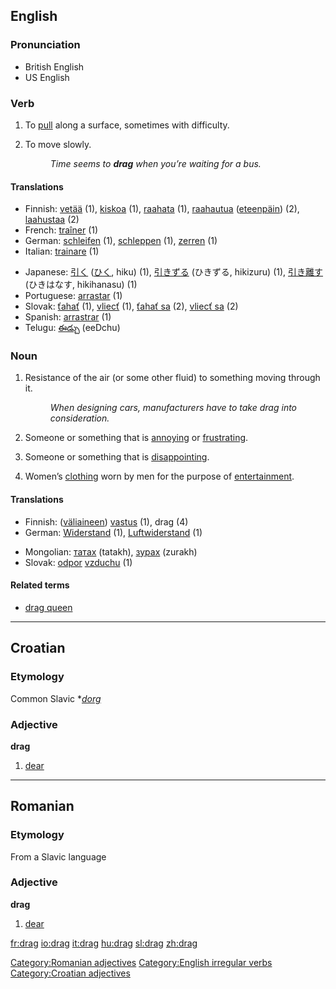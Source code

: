 ==English==

===Pronunciation===
*British English {{SAMPA|/dr\{g/}}
*US English {{SAMPA|/dZr\`{g/}}

===Verb===
{{en-verb|drags|dragging|'''[[dragged]] '''or, in some dialects,''' [[drug]]'''}}

#{{transitive}} To [[pull]] along a surface, sometimes with difficulty.
#{{intransitive}} To move slowly.
#:''Time seems to '''drag''' when you’re waiting for a bus.''

====Translations====
{{rfc-trans}}
{{top}}
*Finnish: [[vetää]] (1), [[kiskoa]] (1), [[raahata]] (1), [[raahautua]] ([[eteenpäin]]) (2), [[laahustaa]] (2)
*French: [[traîner]] (1)
*German: [[schleifen]] (1), [[schleppen]] (1), [[zerren]] (1)
*Italian: [[trainare]] (1)
{{mid}}
*Japanese: [[引く]] ([[ひく]], hiku) (1), [[引きずる]] (ひきずる, hikizuru) (1), [[引き離す]] (ひきはなす, hikihanasu) (1)
*Portuguese: [[arrastar]] (1)
*Slovak: [[ťahať]] (1), [[vliecť]] (1), [[ťahať sa]] (2), [[vliecť sa]] (2)
*Spanish: [[arrastrar]] (1)
*Telugu: [[ఈడ్చు]] (eeDchu)
{{bottom}}

===Noun===
{{en-noun|s|-}}

#{{uncountable}} Resistance of the air (or some other fluid) to something moving through it.
#:''When designing cars, manufacturers have to take drag into consideration.''
#{{countable}} {{slang}} Someone or something that is [[annoying]] or [[frustrating]].
#{{countable}} {{slang}} Someone or something that is [[disappointing]].
#{{uncountable}} {{slang}} Women’s [[clothing]] worn by men for the purpose of [[entertainment]].

====Translations====
{{rfc-trans}}
{{top}}
*Finnish: ([[väliaine|väliaineen]]) [[vastus]] (1), drag (4)
*German: [[Widerstand]] {{m}} (1), [[Luftwiderstand]] {{m}} (1)
{{mid}}
*Mongolian: [[татах]] (tatakh), [[зурах]] (zurakh)
*Slovak: [[odpor]] [[vzduch|vzduchu]] {{m}} (1)
{{bottom}}

====Related terms====
*[[drag queen]]


----

==Croatian==

===Etymology===
Common Slavic *''[[dorg]]''
===Adjective===
'''drag'''

# [[dear]]

----

==Romanian==

===Etymology===
From a Slavic language
===Adjective===
'''drag'''

# [[dear]]

[[Category:Romanian adjectives]]
[[Category:English irregular verbs]]
[[Category:Croatian adjectives]]

[[fr:drag]]
[[io:drag]]
[[it:drag]]
[[hu:drag]]
[[sl:drag]]
[[zh:drag]]
